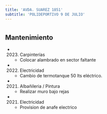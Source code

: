 ```yaml
---
title: 'AVDA. SUAREZ 1851'
subtitle: 'POLIDEPORTIVO 9 DE JULIO'
---
```


#


## Mantenimiento

*  (2023) Carpinterías 
    + Colocar alambrado en sector faltante

*  (2022) Electricidad 
    + Cambio de termotanque 50 lts eléctrico.

*  (2021) Albañileria / Pintura 
    + Realizar muro bajo rejas

*  (2021) Electricidad 
    + Provision de anafe electrico



